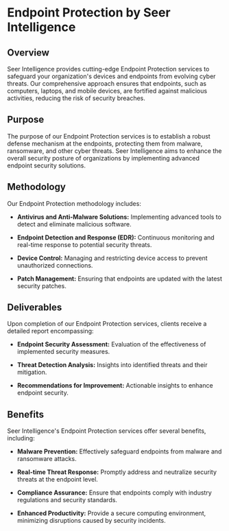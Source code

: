 # Endpoint Protection by Seer Intelligence

## Overview

Seer Intelligence provides cutting-edge Endpoint Protection services to safeguard your organization's devices and endpoints from evolving cyber threats. Our comprehensive approach ensures that endpoints, such as computers, laptops, and mobile devices, are fortified against malicious activities, reducing the risk of security breaches.

## Purpose

The purpose of our Endpoint Protection services is to establish a robust defense mechanism at the endpoints, protecting them from malware, ransomware, and other cyber threats. Seer Intelligence aims to enhance the overall security posture of organizations by implementing advanced endpoint security solutions.

## Methodology

Our Endpoint Protection methodology includes:

- **Antivirus and Anti-Malware Solutions:** Implementing advanced tools to detect and eliminate malicious software.

- **Endpoint Detection and Response (EDR):** Continuous monitoring and real-time response to potential security threats.

- **Device Control:** Managing and restricting device access to prevent unauthorized connections.

- **Patch Management:** Ensuring that endpoints are updated with the latest security patches.

## Deliverables

Upon completion of our Endpoint Protection services, clients receive a detailed report encompassing:

- **Endpoint Security Assessment:** Evaluation of the effectiveness of implemented security measures.

- **Threat Detection Analysis:** Insights into identified threats and their mitigation.

- **Recommendations for Improvement:** Actionable insights to enhance endpoint security.

## Benefits

Seer Intelligence's Endpoint Protection services offer several benefits, including:

- **Malware Prevention:** Effectively safeguard endpoints from malware and ransomware attacks.

- **Real-time Threat Response:** Promptly address and neutralize security threats at the endpoint level.

- **Compliance Assurance:** Ensure that endpoints comply with industry regulations and security standards.

- **Enhanced Productivity:** Provide a secure computing environment, minimizing disruptions caused by security incidents.

